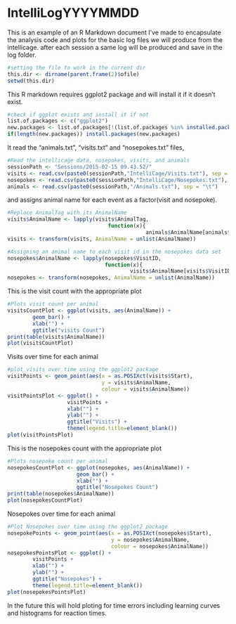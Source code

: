 IntelliLogYYYYMMDD
===================

This is an example of an R Markdown document I've made to encapsulate
the analysis code and plots for the basic log files we will produce from the intellicage.
after each session a same log will be produced and save in the log folder.

```r
#setting the file to work in the current dir
this.dir <- dirname(parent.frame(2)$ofile)
setwd(this.dir)
```

This R markdown requires ggplot2 package and will install it if it doesn't exist.  
```r
#check if ggplot exists and install it if not
list.of.packages <- c("ggplot2")
new.packages <- list.of.packages[!(list.of.packages %in% installed.packages()[,"Package"])]
if(length(new.packages)) install.packages(new.packages)
```

It read the "animals.txt", "visits.txt" and "nosepokes.txt" files,    
```r
#Read the intellicage data, nosepokes, visits, and animals
sessionPath <- "Sessions/2015-02-15 09.43.52/"
visits <- read.csv(paste0(sessionPath,"IntelliCage/Visits.txt"), sep = "\t")
nosepokes <- read.csv(paste0(sessionPath,"IntelliCage/Nosepokes.txt"), sep = "\t")
animals <- read.csv(paste0(sessionPath,"/Animals.txt"), sep = "\t")
```
and assigns animal name for each event as a factor(visit and nosepoke).  

```r
#Replace AnimalTag with its AnimalName
visits$AnimalName <- lapply(visits$AnimalTag,
                                function(x){
                                            animals$AnimalName[animals$AnimalTag == x ]})
visits <- transform(visits, AnimalName = unlist(AnimalName))

#Assigning an animal name to each visit id in the nosepokes data set
nosepokes$AnimalName <- lapply(nosepokes$VisitID,
                               function(x){
                                       visits$AnimalName[visits$VisitID == x ]})
nosepokes <- transform(nosepokes, AnimalName = unlist(AnimalName))

```

This is the visit count with the appropriate plot  
```r
#Plots visit count per animal
visitsCountPlot <- ggplot(visits, aes(AnimalName)) +
        geom_bar() +
        xlab("") +
        ggtitle("visits Count")
print(table(visits$AnimalName))
plot(visitsCountPlot)
```

Visits over time for each animal  
```r
#plot visits over time using the ggplot2 package
visitPoints <- geom_point(aes(x = as.POSIXct(visits$Start),
                              y = visits$AnimalName,
                              colour = visits$AnimalName))
visitPointsPlot <- ggplot() +
                   visitPoints +
                   xlab("") +
                   ylab("") +
                   ggtitle("Visits") +
                   theme(legend.title=element_blank())
plot(visitPointsPlot)
```

This is the nosepokes count with the appropriate plot 
```r
#Plots nosepoke count per animal
nosepokesCountPlot <- ggplot(nosepokes, aes(AnimalName)) +
                      geom_bar() +
                      xlab("") +
                      ggtitle("Nosepokes Count")
print(table(nosepokes$AnimalName))
plot(nosepokesCountPlot)
```


Nosepokes over time for each animal
```r
#Plot Nosepokes over time using the ggplot2 package
nosepokePoints <- geom_point(aes(x = as.POSIXct(nosepokes$Start),
                                 y = nosepokes$AnimalName,
                                 colour = nosepokes$AnimalName))
nosepokesPointsPlot <- ggplot() +
        visitPoints +
        xlab("") +
        ylab("") +
        ggtitle("Nosepokes") +
        theme(legend.title=element_blank())
plot(nosepokesPointsPlot)
```
  In the future this will hold ploting for time errors including learning curves and histograms for reaction times.
